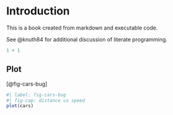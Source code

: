 # Introduction

This is a book created from markdown and executable code.

See @knuth84 for additional discussion of literate programming.

```r
1 + 1
```

## Plot

[@fig-cars-bug]

```r
#| label: fig-cars-bug
#| fig-cap: distance vs speed
plot(cars)
```
